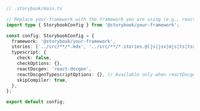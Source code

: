 ```ts
// .storybook/main.ts

// Replace your-framework with the framework you are using (e.g., react-webpack5, react-vite)
import type { StorybookConfig } from '@storybook/your-framework';

const config: StorybookConfig = {
  framework: '@storybook/your-framework',
  stories: ['../src/**/*.mdx', '../src/**/*.stories.@(js|jsx|mjs|ts|tsx)'],
  typescript: {
    check: false,
    checkOptions: {},
    reactDocgen: 'react-docgen',
    reactDocgenTypescriptOptions: {}, // Available only when reactDocgen is set to 'react-docgen-typescript'
    skipCompiler: true,
  },
};

export default config;
```

